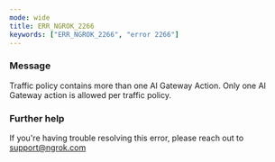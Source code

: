 ```yaml
---
mode: wide
title: ERR_NGROK_2266
keywords: ["ERR_NGROK_2266", "error 2266"]
---
```


### Message

Traffic policy contains more than one AI Gateway Action. Only one AI Gateway action is allowed per traffic policy.

### Further help

If you're having trouble resolving this error, please reach out to [support@ngrok.com](mailto:support@ngrok.com?subject=Help%20with%20ERR_NGROK_2266)
